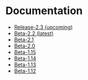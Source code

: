 # Documentation

-   [Release-2.3 (upcoming)](/docs/Release-2.3/SE3Documentation/)
-   [Beta-2.2 (latest)](/docs/Beta-2.2/SE3Documentation/)
-   [Beta-2.1](/docs/Beta-2.1/SE3Documentation/)
-   [Beta-2.0](/docs/Beta-2.0/SE3Documentation/)
-   [Beta-1.15](/docs/Beta-1.15/SE3Documentation/)
-   [Beta-1.14](/docs/Beta-1.14/SE3Documentation/)
-   [Beta-1.13](/docs/Beta-1.13/)
-   [Beta-1.12](/docs/Beta-1.12/)
